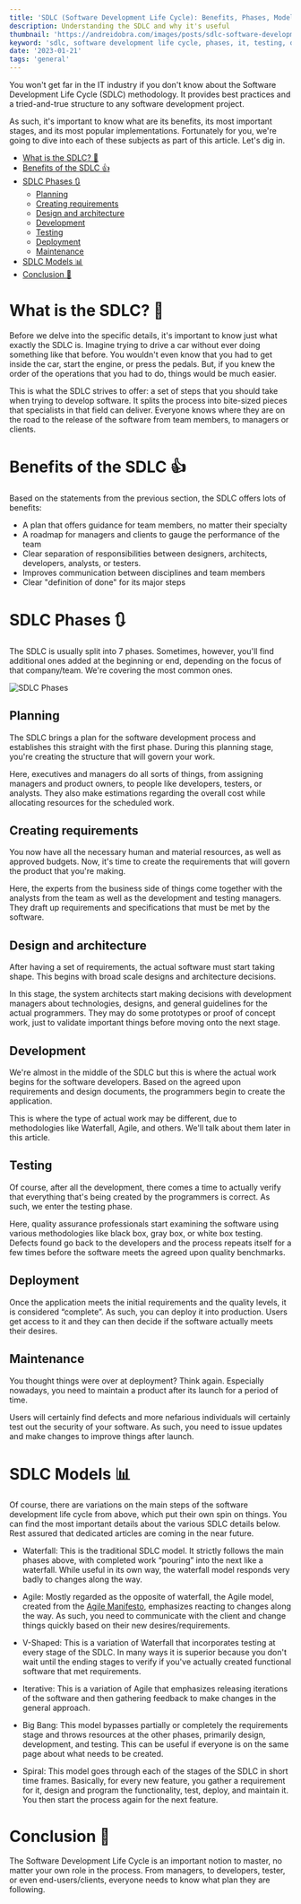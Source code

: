 ```yaml
---
title: 'SDLC (Software Development Life Cycle): Benefits, Phases, Models'
description: Understanding the SDLC and why it's useful
thumbnail: 'https://andreidobra.com/images/posts/sdlc-software-development-life-cycle/header.png'
keyword: 'sdlc, software development life cycle, phases, it, testing, development, delivery'
date: '2023-01-21'
tags: 'general'
---
```


You won't get far in the IT industry if you don't know about the Software Development Life Cycle (SDLC) methodology. It provides best practices and a tried-and-true structure to any software development project.

As such, it's important to know what are its benefits, its most important stages, and its most popular implementations. Fortunately for you, we're going to dive into each of these subjects as part of this article. Let's dig in.

- [What is the SDLC? 🤔](#what-is-the-sdlc-)
- [Benefits of the SDLC 👍](#benefits-of-the-sdlc-)
- [SDLC Phases 🔃](#sdlc-phases-)
  - [Planning](#planning)
  - [Creating requirements](#creating-requirements)
  - [Design and architecture](#design-and-architecture)
  - [Development](#development)
  - [Testing](#testing)
  - [Deployment](#deployment)
  - [Maintenance](#maintenance)
- [SDLC Models 📊](#sdlc-models-)
- [Conclusion 🏁](#conclusion-)

# What is the SDLC? 🤔

Before we delve into the specific details, it's important to know just what exactly the SDLC is. Imagine trying to drive a car without ever doing something like that before. You wouldn't even know that you had to get inside the car, start the engine, or press the pedals. But, if you knew the order of the operations that you had to do, things would be much easier.

This is what the SDLC strives to offer: a set of steps that you should take when trying to develop software. It splits the process into bite-sized pieces that specialists in that field can deliver. Everyone knows where they are on the road to the release of the software from team members, to managers or clients.

# Benefits of the SDLC 👍

Based on the statements from the previous section, the SDLC offers lots of benefits:

- A plan that offers guidance for team members, no matter their specialty
- A roadmap for managers and clients to gauge the performance of the team
- Clear separation of responsibilities between designers, architects, developers, analysts, or testers.
- Improves communication between disciplines and team members
- Clear "definition of done" for its major steps

# SDLC Phases 🔃

The SDLC is usually split into 7 phases. Sometimes, however, you'll find additional ones added at the beginning or end, depending on the focus of that company/team. We're covering the most common ones.

![SDLC Phases](https://andreidobra.com/images/posts/sdlc-software-development-life-cycle/sdlc-schema.png)

## Planning

The SDLC brings a plan for the software development process and establishes this straight with the first phase. During this planning stage, you're creating the structure that will govern your work.

Here, executives and managers do all sorts of things, from assigning managers and product owners, to people like developers, testers, or analysts. They also make estimations regarding the overall cost while allocating resources for the scheduled work.

## Creating requirements

You now have all the necessary human and material resources, as well as approved budgets. Now, it's time to create the requirements that will govern the product that you're making.

Here, the experts from the business side of things come together with the analysts from the team as well as the development and testing managers. They draft up requirements and specifications that must be met by the software.

## Design and architecture

After having a set of requirements, the actual software must start taking shape. This begins with broad scale designs and architecture decisions.

In this stage, the system architects start making decisions with development managers about technologies, designs, and general guidelines for the actual programmers. They may do some prototypes or proof of concept work, just to validate important things before moving onto the next stage.

## Development

We're almost in the middle of the SDLC but this is where the actual work begins for the software developers. Based on the agreed upon requirements and design documents, the programmers begin to create the application.

This is where the type of actual work may be different, due to methodologies like Waterfall, Agile, and others. We'll talk about them later in this article.

## Testing

Of course, after all the development, there comes a time to actually verify that everything that's being created by the programmers is correct. As such, we enter the testing phase.

Here, quality assurance professionals start examining the software using various methodologies like black box, gray box, or white box testing. Defects found go back to the developers and the process repeats itself for a few times before the software meets the agreed upon quality benchmarks.

## Deployment

Once the application meets the initial requirements and the quality levels, it is considered “complete”. As such, you can deploy it into production. Users get access to it and they can then decide if the software actually meets their desires.

## Maintenance

You thought things were over at deployment? Think again. Especially nowadays, you need to maintain a product after its launch for a period of time.

Users will certainly find defects and more nefarious individuals will certainly test out the security of your software. As such, you need to issue updates and make changes to improve things after launch.

# SDLC Models 📊

Of course, there are variations on the main steps of the software development life cycle from above, which put their own spin on things. You can find the most important details about the various SDLC details below. Rest assured that dedicated articles are coming in the near future.

- Waterfall: This is the traditional SDLC model. It strictly follows the main phases above, with completed work “pouring” into the next like a waterfall. While useful in its own way, the waterfall model responds very badly to changes along the way.

- Agile: Mostly regarded as the opposite of waterfall, the Agile model, created from the [Agile Manifesto](http://agilemanifesto.org/ 'Agile Manifesto'), emphasizes reacting to changes along the way. As such, you need to communicate with the client and change things quickly based on their new desires/requirements.

- V-Shaped: This is a variation of Waterfall that incorporates testing at every stage of the SDLC. In many ways it is superior because you don't wait until the ending stages to verify if you've actually created functional software that met requirements.

- Iterative: This is a variation of Agile that emphasizes releasing iterations of the software and then gathering feedback to make changes in the general approach.

- Big Bang: This model bypasses partially or completely the requirements stage and throws resources at the other phases, primarily design, development, and testing. This can be useful if everyone is on the same page about what needs to be created.

- Spiral: This model goes through each of the stages of the SDLC in short time frames. Basically, for every new feature, you gather a requirement for it, design and program the functionality, test, deploy, and maintain it. You then start the process again for the next feature.

# Conclusion 🏁

The Software Development Life Cycle is an important notion to master, no matter your own role in the process. From managers, to developers, tester, or even end-users/clients, everyone needs to know what plan they are following.

